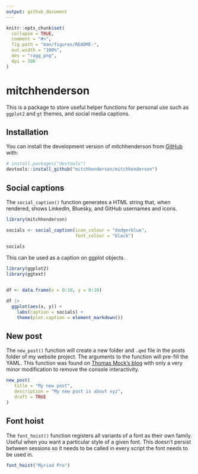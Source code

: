 ```yaml
---
output: github_document
---
```


<!-- README.md is generated from README.Rmd. Please edit that file -->

```r
knitr::opts_chunk$set(
  collapse = TRUE,
  comment = "#>",
  fig.path = "man/figures/README-",
  out.width = "100%",
  dev = "ragg_png",
  dpi = 300
)
```

# mitchhenderson

<!-- badges: start -->

<!-- badges: end -->

This is a package to store useful helper functions for personal use such as `ggplot2` and `gt` themes, and social media captions.

## Installation

You can install the development version of mitchhenderson from [GitHub](https://github.com/) with:

``` r
# install.packages("devtools")
devtools::install_github("mitchhenderson/mitchhenderson")
```

## Social captions

The `social_caption()` function generates a HTML string that, when rendered, shows LinkedIn, Bluesky, and GitHub usernames and icons.

```r
library(mitchhenderson)

socials <- social_caption(icon_colour = "dodgerblue", 
                          font_colour = "black")

socials
```

This can be used as a caption on ggplot objects.

```r
library(ggplot2)
library(ggtext)


df <- data.frame(x = 0:10, y = 0:10)

df |>
  ggplot(aes(x, y)) +
    labs(caption = socials) +
    theme(plot.caption = element_markdown())
```

## New post

The `new_post()` function will create a new folder and `.qmd` file in the posts folder of my website project. The arguments to the function will pre-fill the YAML. This function was found on [Thomas Mock's blog](https://themockup.blog/posts/2022-11-08-use-r-to-generate-a-quarto-blogpost/) with only a very minor modification to remove the console interactivity.

```r
new_post(
   title = "My new post",
   description = "My new post is about xyz",
   draft = TRUE
)
```

## Font hoist

The `font_hoist()` function registers all variants of a font as their own family. Useful when you want a particular style of a given font. This doesn't persist between sessions so it needs to be called in every script the font needs to be used in.

```r
font_hoist("Myriad Pro")
```
